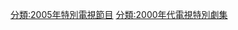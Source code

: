 {{CategoryTOC}}
{{Portal|電視}}
{{Year by category
|m=2
|c=0
|d=0
|y=5
|cat=電視特別劇集
|sortkey=Special
|parent=每年電視特別劇集
|subcat=2005年電視劇集
}}


[[分類:2005年特別電視節目|分類:2005年特別電視節目]]
[[分類:2000年代電視特別劇集|分類:2000年代電視特別劇集]]